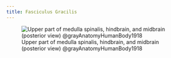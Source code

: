 ```yaml
---
title: Fasciculus Gracilis
---
```




![Upper part of medulla spinalis, hindbrain, and midbrain (posterior view) @grayAnatomyHumanBody1918](/The Archive/Images/Gray anatomy 1918 images/Neurology/image792 Upper part of medulla spinalis and hind- and mid-brains posterior aspect exposed in situ.gif)